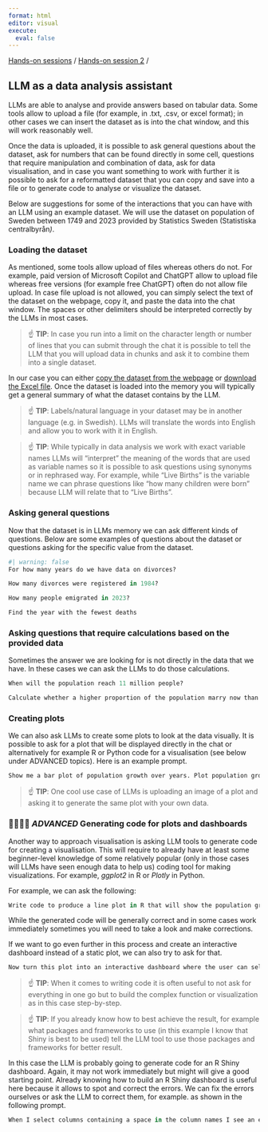 ```yaml
---
format: html
editor: visual
execute:
  eval: false
---
```


[Hands-on sessions](index.html) / [Hands-on session 2](exercise_session_2.html) /

## LLM as a data analysis assistant

LLMs are able to analyse and provide answers based on tabular data. Some tools allow to upload a file (for example, in .txt, .csv, or excel format); in other cases we can insert the dataset as is into the chat window, and this will work reasonably well.

Once the data is uploaded, it is possible to ask general questions about the dataset, ask for numbers that can be found directly in some cell, questions that require manipulation and combination of data, ask for data visualisation, and in case you want something to work with further it is possible to ask for a reformatted dataset that you can copy and save into a file or to generate code to analyse or visualize the dataset.

Below are suggestions for some of the interactions that you can have with an LLM using an example dataset. We will use the dataset on population of Sweden between 1749 and 2023 provided by Statistics Sweden (Statistiska centralbyrån*)*.

### Loading the dataset

As mentioned, some tools allow upload of files whereas others do not. For example, paid version of Microsoft Copilot and ChatGPT allow to upload file whereas free versions (for example free ChatGPT) often do not allow file upload. In case file upload is not allowed, you can simply select the text of the dataset on the webpage, copy it, and paste the data into the chat window. The spaces or other delimiters should be interpreted correctly by the LLMs in most cases.

> ☝️ **TIP**: In case you run into a limit on the character length or number of lines that you can submit through the chat it is possible to tell the LLM that you will upload data in chunks and ask it to combine them into a single dataset.

In our case you can either [copy the dataset from the webpage](https://www.scb.se/en/finding-statistics/statistics-by-subject-area/population/population-composition/population-statistics/pong/tables-and-graphs/population-statistics---summary/population-and-population-changes/) or [download the Excel file](https://blobserver.dc.scilifelab.se/blob/population_dataset_scb.xlsx). Once the dataset is loaded into the memory you will typically get a general summary of what the dataset contains by the LLM.

> ☝️ **TIP**: Labels/natural language in your dataset may be in another language (e.g. in Swedish). LLMs will translate the words into English and allow you to work with it in English.

> ☝️ **TIP**: While typically in data analysis we work with exact variable names LLMs will "interpret" the meaning of the words that are used as variable names so it is possible to ask questions using synonyms or in rephrased way. For example, while "Live Births" is the variable name we can phrase questions like "how many children were born" because LLM will relate that to "Live Births".

### Asking general questions

Now that the dataset is in LLMs memory we can ask different kinds of questions. Below are some examples of questions about the dataset or questions asking for the specific value from the dataset.

```R
#| warning: false
For how many years do we have data on divorces?
```

```R
How many divorces were registered in 1984?
```

```R
How many people emigrated in 2023?
```

```R
Find the year with the fewest deaths
```

### Asking questions that require calculations based on the provided data

Sometimes the answer we are looking for is not directly in the data that we have. In these cases we can ask the LLMs to do those calculations.

```R
When will the population reach 11 million people?
```

```R
Calculate whether a higher proportion of the population marry now than 30 years ago
```

### Creating plots

We can also ask LLMs to create some plots to look at the data visually. It is possible to ask for a plot that will be displayed directly in the chat or alternatively for example R or Python code for a visualisation (see below under ADVANCED topics). Here is an example prompt.

```R
Show me a bar plot of population growth over years. Plot population growth in terms percentage change from the previous year.
```

> ☝️ **TIP**: One cool use case of LLMs is uploading an image of a plot and asking it to generate the same plot with your own data.

### 🧙‍♂️🧙‍♀️ *ADVANCED* Generating code for plots and dashboards

Another way to approach visualisation is asking LLM tools to generate code for creating a visualisation. This will require to already have at least some beginner-level knowledge of some relatively popular (only in those cases will LLMs have seen enough data to help us) coding tool for making visualizations. For example, *ggplot2* in R or *Plotly* in Python.

For example, we can ask the following:

```R
Write code to produce a line plot in R that will show the population growth over the last 10 years.
```

While the generated code will be generally correct and in some cases work immediately sometimes you will need to take a look and make corrections.

If we want to go even further in this process and create an interactive dashboard instead of a static plot, we can also try to ask for that.

```R
Now turn this plot into an interactive dashboard where the user can select any of the columns to replace the data in the Y axis.
```

> ☝️ **TIP**: When it comes to writing code it is often useful to not ask for everything in one go but to build the complex function or visualization as in this case step-by-step.

> ☝️ **TIP**: If you already know how to best achieve the result, for example what packages and frameworks to use (in this example I know that Shiny is best to be used) tell the LLM tool to use those packages and frameworks for better result.

In this case the LLM is probably going to generate code for an R Shiny dashboard. Again, it may not work immediately but might will give a good starting point. Already knowing how to build an R Shiny dashboard is useful here because it allows to spot and correct the errors. We can fix the errors ourselves or ask the LLM to correct them, for example. as shown in the following prompt.

```R
When I select columns containing a space in the column names I see an error message. Correct the code to avoid this error.
```
